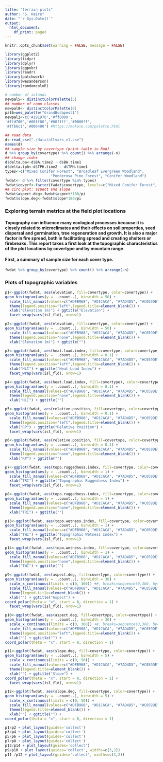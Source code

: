 ```yaml
---
title: "terrain plots"
author: "S. Haire"
date: "`r Sys.Date()`"
output: 
  html_document: 
    df_print: paged
---
```


```r
knitr::opts_chunk$set(warning = FALSE, message = FALSE) 

library(ggplot2)
library(tidyr)
library(dplyr)
library(ggpubr)
library(readr)
library(patchwork)
library(wesanderson)
library(randomcoloR)

# number of islands
newpal5<- distinctColorPalette(5)
## number of comm classes
newpal8<- distinctColorPalette(8)
pal6=wes_palette("GrandBudapest1")
newpal2<-c('#191970','#ff0000',
'#ffd700','#00ff00','#00ffff','#0000ff',
'#ffb6c1','#006400') #https://mokole.com/palette.html
```

```r
## read data
d<-read_csv("./data/allvars_v1.csv")
names(d)
## sample size by covertype (print table in Rmd)
d %>% group_by(covertype) %>% count() %>% arrange(-n)
## change index
d$delta.ba<-d$BA.time2 - d$BA.time1
d$delta.tph<-d$TPH.time2 - d$TPH.time1
types<-c("Mixed Conifer Forest", "Broadleaf Evergreen Woodland",
                     "Ponderosa Pine Forest", "Conifer Woodland")
fwdat<- d %>% filter(covertype %in% types)
fwdat$coverf<-factor(fwdat$covertype, levels=c("Mixed Conifer Forest", "Broadleaf Evergreen Woodland", "Ponderosa Pine Forest", "Conifer Woodland"))
## circ plot: aspect and slope
fwdat$aspect.deg<-fwdat$aspect*180/pi
fwdat$slope.deg<-fwdat$slope*180/pi

```

### Exploring terrain metrics at the field plot locations

#### Topography can influence many ecological processes because it is closely related to microclimates and their effects on soil properties, seed dispersal and germination, tree regeneration and growth. It is also a major factor in fire spread, both in facilitating spread and creating shelters or firebreaks. This report takes a first look at the topographic characteristics of the plot locations by covertype and by mountain range. 

#### First, a summary of sample size for each cover type.

```r
fwdat %>% group_by(covertype) %>% count() %>% arrange(-n)
```

### Plots of topographic variables

```r
p1<-ggplot(fwdat, aes(elevation, fill=covertype, color=covertype)) +
geom_histogram(aes(y = ..count..), binwidth = 50) +
  scale_fill_manual(values=c("#DFB968", "#D1CACA", "#7AD4D5", "#C059DE")) + 
  theme(legend.position="left",legend.title=element_blank()) +
  xlab("Elevation (m)") + ggtitle("Elevation") +
  facet_wrap(vars(isl_fld), nrow=1)

p2<-ggplot(fwdat, aes(elevation, fill=covertype, color=covertype)) +
geom_histogram(aes(y = ..count..), binwidth = 50) +
  scale_fill_manual(values=c("#DFB968", "#D1CACA", "#7AD4D5", "#C059DE")) + 
  theme(legend.position="none",legend.title=element_blank()) +
  xlab("Elevation (m)") + ggtitle("") 

p3<-ggplot(fwdat, aes(heat.load.index, fill=covertype, color=covertype)) +
geom_histogram(aes(y = ..count..), binwidth = 0.1) +
  scale_fill_manual(values=c("#DFB968", "#D1CACA", "#7AD4D5", "#C059DE")) + 
  theme(legend.position="left",legend.title=element_blank()) +
  xlab("HLI") + ggtitle("Heat Load Index") +
  facet_wrap(vars(isl_fld), nrow=1)

p4<-ggplot(fwdat, aes(heat.load.index, fill=covertype), color=covertype) +
geom_histogram(aes(y = ..count..), binwidth = 0.1) +
  scale_fill_manual(values=c("#DFB968", "#D1CACA", "#7AD4D5", "#C059DE")) + 
  theme(legend.position="none",legend.title=element_blank()) +
  xlab("HLI") + ggtitle("")

p5<-ggplot(fwdat, aes(relative.position, fill=covertype, color=covertype)) +
geom_histogram(aes(y = ..count..), binwidth = 0.1) +
  scale_fill_manual(values=c("#DFB968", "#D1CACA", "#7AD4D5", "#C059DE")) + 
  theme(legend.position="left",legend.title=element_blank()) +
  xlab("RP") + ggtitle("Relative Position") +
  facet_wrap(vars(isl_fld), nrow=1)

p6<-ggplot(fwdat, aes(relative.position, fill=covertype, color=covertype)) +
geom_histogram(aes(y = ..count..), binwidth = 0.1) +
  scale_fill_manual(values=c("#DFB968", "#D1CACA", "#7AD4D5", "#C059DE")) + 
  theme(legend.position="none",legend.title=element_blank()) +
  xlab("RP") + ggtitle("") 

p7<-ggplot(fwdat, aes(topo.ruggedness.index, fill=covertype, color=covertype)) +
geom_histogram(aes(y = ..count..), binwidth = 1) +
  scale_fill_manual(values=c("#DFB968", "#D1CACA", "#7AD4D5", "#C059DE")) + theme(legend.position="right",legend.title=element_blank()) +
  xlab("TRI") + ggtitle("Topographic Ruggedness Index") +
  facet_wrap(vars(isl_fld), nrow=1)

p8<-ggplot(fwdat, aes(topo.ruggedness.index, fill=covertype, color=covertype)) +
geom_histogram(aes(y = ..count..), binwidth = 1) +
  scale_fill_manual(values=c("#DFB968", "#D1CACA", "#7AD4D5", "#C059DE")) + 
  theme(legend.position="none",legend.title=element_blank()) +
  xlab("TRI") + ggtitle("") 

p13<-ggplot(fwdat, aes(topo.wetness.index, fill=covertype, color=covertype)) +
geom_histogram(aes(y = ..count..), binwidth = 1) +
  scale_fill_manual(values=c("#DFB968", "#D1CACA", "#7AD4D5", "#C059DE")) + theme(legend.position="right",legend.title=element_blank()) +
  xlab("TWI") + ggtitle("Topographic Wetness Index") +
  facet_wrap(vars(isl_fld), nrow=1)

p14<-ggplot(fwdat, aes(topo.wetness.index, fill=covertype, color=covertype)) +
geom_histogram(aes(y = ..count..), binwidth = 1) +
  scale_fill_manual(values=c("#DFB968", "#D1CACA", "#7AD4D5", "#C059DE")) + 
  theme(legend.position="none",legend.title=element_blank()) +
  xlab("TWI") + ggtitle("") 

p9<-ggplot(fwdat, aes(aspect.deg, fill=covertype, color=covertype)) +
geom_histogram(aes(y = ..count..), binwidth = 30) +
  scale_x_continuous(limits = c(0, 360)) +#, breaks=sequence(0,360, by=2)) + 
  scale_fill_manual(values=c("#DFB968", "#D1CACA", "#7AD4D5", "#C059DE")) + 
  theme(legend.title=element_blank()) +
  xlab("") + ggtitle("Aspect") +
coord_polar(theta = "x", start = 0, direction = 1) +
  facet_wrap(vars(isl_fld), nrow=1)

p10<-ggplot(fwdat, aes(aspect.deg, fill=covertype, color=covertype)) +
geom_histogram(aes(y = ..count..), binwidth = 30) +
  scale_x_continuous(limits = c(0, 360)) +#, breaks=sequence(0,360, by=2)) + 
  scale_fill_manual(values=c("#DFB968", "#D1CACA", "#7AD4D5", "#C059DE")) + 
  theme(legend.position="left",legend.title=element_blank()) +
  xlab("") + ggtitle("") +
coord_polar(theta = "x", start = 0, direction = 1) 

p11<-ggplot(fwdat, aes(slope.deg, fill=covertype, color=covertype)) +
geom_histogram(aes(y = ..count..), binwidth = 5) +
  scale_x_continuous(limits = c(0, 50)) +
  scale_fill_manual(values=c("#DFB968", "#D1CACA", "#7AD4D5", "#C059DE")) + 
  theme(legend.title=element_blank()) +
  xlab("") + ggtitle("Slope") +
coord_polar(theta = "x", start = 0, direction = 1) +
  facet_wrap(vars(isl_fld), nrow=1)

p12<-ggplot(fwdat, aes(slope.deg, fill=covertype, color=covertype)) +
geom_histogram(aes(y = ..count..), binwidth = 5) +
  scale_x_continuous(limits = c(0, 50)) +
  scale_fill_manual(values=c("#DFB968", "#D1CACA", "#7AD4D5", "#C059DE")) + 
  theme(legend.title=element_blank()) +
  xlab("") + ggtitle("") +
coord_polar(theta = "x", start = 0, direction = 1) 

```

```r
p1/p2 + plot_layout(guides='collect')
p3/p4 + plot_layout(guides='collect')
p5/p6 + plot_layout(guides='collect')
p7/p8 + plot_layout(guides='collect')
p13/p14 + plot_layout(guides='collect')
p9/p10 + plot_layout(guides='collect', widths=c(3,2))
p11 /p12 + plot_layout(guides='collect', widths=c(3,2))

```


